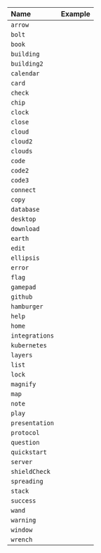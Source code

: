 | Name         | Example                                      |
|:-------------|:---------------------------------------------|
| `arrow`        | <Icon name="arrow" inline size="md"/>        |
| `bolt`         | <Icon name="bolt" inline size="md"/>         |
| `book`         | <Icon name="book" inline size="md"/>         |
| `building`     | <Icon name="building" inline size="md"/>     |
| `building2`    | <Icon name="building2" inline size="md"/>    |
| `calendar`     | <Icon name="calendar" inline size="md"/>     |
| `card`         | <Icon name="card" inline size="md"/>         |
| `check`        | <Icon name="check" inline size="md"/>        |
| `chip`         | <Icon name="chip" inline size="md"/>         |
| `clock`        | <Icon name="clock" inline size="md"/>        |
| `close`        | <Icon name="close" inline size="md"/>        |
| `cloud`        | <Icon name="cloud" inline size="md"/>        |
| `cloud2`       | <Icon name="cloud2" inline size="md"/>       |
| `clouds`       | <Icon name="clouds" inline size="md"/>       |
| `code`         | <Icon name="code" inline size="md"/>         |
| `code2`        | <Icon name="code2" inline size="md"/>        |
| `code3`        | <Icon name="code3" inline size="md"/>        |
| `connect`      | <Icon name="connect" inline size="md"/>      |
| `copy`         | <Icon name="copy" inline size="md"/>         |
| `database`     | <Icon name="database" inline size="md"/>     |
| `desktop`      | <Icon name="desktop" inline size="md"/>      |
| `download`     | <Icon name="download" inline size="md"/>     |
| `earth`        | <Icon name="earth" inline size="md"/>        |
| `edit`         | <Icon name="edit" inline size="md"/>         |
| `ellipsis`     | <Icon name="ellipsis" inline size="md"/>     |
| `error`        | <Icon name="error" inline size="md"/>        |
| `flag`         | <Icon name="flag" inline size="md"/>         |
| `gamepad`      | <Icon name="gamepad" inline size="md"/>      |
| `github`       | <Icon name="github" inline size="md"/>       |
| `hamburger`    | <Icon name="hamburger" inline size="md"/>    |
| `help`         | <Icon name="help" inline size="md"/>         |
| `home`         | <Icon name="home" inline size="md"/>         |
| `integrations` | <Icon name="integrations" inline size="md"/> |
| `kubernetes`   | <Icon name="kubernetes" inline size="md"/>   |
| `layers`       | <Icon name="layers" inline size="md"/>       |
| `list`         | <Icon name="list" inline size="md"/>         |
| `lock`         | <Icon name="lock" inline size="md"/>         |
| `magnify`      | <Icon name="magnify" inline size="md"/>      |
| `map`          | <Icon name="map" inline size="md"/>          |
| `note`         | <Icon name="note" inline size="md"/>         |
| `play`         | <Icon name="play" inline size="md"/>         |
| `presentation` | <Icon name="presentation" inline size="md"/> |
| `protocol`     | <Icon name="protocol" inline size="md"/>     |
| `question`     | <Icon name="question" inline size="md"/>     |
| `quickstart`   | <Icon name="quickstart" inline size="md"/>   |
| `server`       | <Icon name="server" inline size="md"/>       |
| `shieldCheck`  | <Icon name="shieldCheck" inline size="md"/>  |
| `spreading`    | <Icon name="spreading" inline size="md"/>    |
| `stack`        | <Icon name="stack" inline size="md"/>        |
| `success`      | <Icon name="success" inline size="md"/>      |
| `wand`         | <Icon name="wand" inline size="md"/>         |
| `warning`      | <Icon name="warning" inline size="md"/>      |
| `window`       | <Icon name="window" inline size="md"/>       |
| `wrench`       | <Icon name="wrench" inline size="md"/>       |